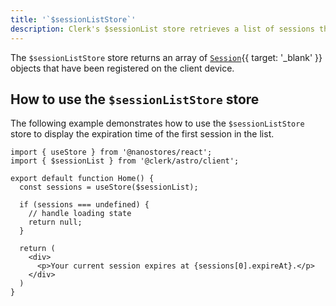 ```yaml
---
title: '`$sessionListStore`'
description: Clerk's $sessionList store retrieves a list of sessions that have been registered on the client device.
---
```


The `$sessionListStore` store returns an array of [`Session`](/docs/references/javascript/session){{ target: '_blank' }} objects that have been registered on the client device.

## How to use the `$sessionListStore` store

The following example demonstrates how to use the `$sessionListStore` store to display the expiration time of the first session in the list.

```tsx {{ prettier: false, filename: 'session-list.tsx' }}
import { useStore } from '@nanostores/react';
import { $sessionList } from '@clerk/astro/client';

export default function Home() {
  const sessions = useStore($sessionList);

  if (sessions === undefined) {
    // handle loading state
    return null;
  }

  return (
    <div>
      <p>Your current session expires at {sessions[0].expireAt}.</p>
    </div>
  )
}
```
